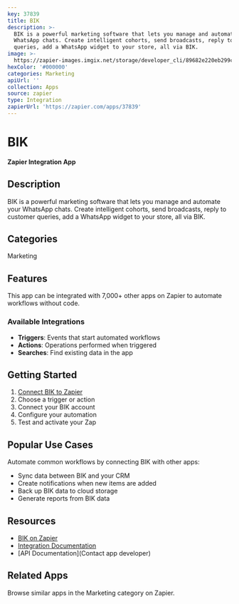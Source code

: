 ```yaml
---
key: 37839
title: BIK
description: >-
  BIK is a powerful marketing software that lets you manage and automate your
  WhatsApp chats. Create intelligent cohorts, send broadcasts, reply to customer
  queries, add a WhatsApp widget to your store, all via BIK.
image: >-
  https://zapier-images.imgix.net/storage/developer_cli/89682e220eb299c3e04c89bda6c99cca.png?auto=format%2Ccompress&ixlib=python-3.0.0&q=50
hexColor: '#000000'
categories: Marketing
apiUrl: ''
collection: Apps
source: zapier
type: Integration
zapierUrl: 'https://zapier.com/apps/37839'
---
```

# BIK

**Zapier Integration App**

## Description

BIK is a powerful marketing software that lets you manage and automate your WhatsApp chats. Create intelligent cohorts, send broadcasts, reply to customer queries, add a WhatsApp widget to your store, all via BIK.

## Categories

Marketing

## Features

This app can be integrated with 7,000+ other apps on Zapier to automate workflows without code.

### Available Integrations

- **Triggers**: Events that start automated workflows
- **Actions**: Operations performed when triggered
- **Searches**: Find existing data in the app

## Getting Started

1. [Connect BIK to Zapier](https://zapier.com/apps/37839)
2. Choose a trigger or action
3. Connect your BIK account
4. Configure your automation
5. Test and activate your Zap

## Popular Use Cases

Automate common workflows by connecting BIK with other apps:

- Sync data between BIK and your CRM
- Create notifications when new items are added
- Back up BIK data to cloud storage
- Generate reports from BIK data

## Resources

- [BIK on Zapier](https://zapier.com/apps/37839)
- [Integration Documentation](https://zapier.com/apps/37839/integrations)
- [API Documentation](Contact app developer)

## Related Apps

Browse similar apps in the Marketing category on Zapier.
